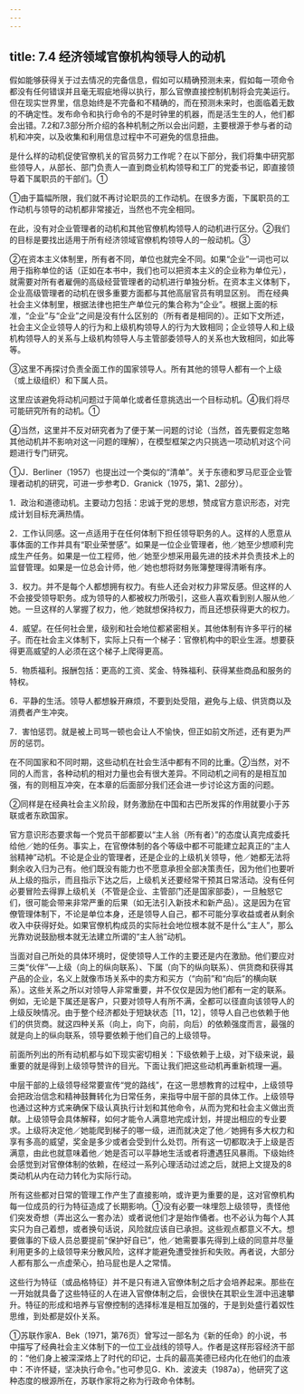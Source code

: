 ```yaml
---
---
---
```

title: 7.4 经济领域官僚机构领导人的动机
---



假如能够获得关于过去情况的完备信息，假如可以精确预测未来，假如每一项命令都没有任何错误并且毫无瑕疵地得以执行，那么官僚直接控制机制将会完美运行。但在现实世界里，信息始终是不完备和不精确的，而在预测未来时，也面临着无数的不确定性。发布命令和执行命令的不是时钟里的机器，而是活生生的人，他们都会出错。7.2和7.3部分所介绍的各种机制之所以会出问题，主要根源于参与者的动机和冲突，以及收集和利用信息过程中不可避免的信息扭曲。

是什么样的动机促使官僚机关的官员努力工作呢？在以下部分，我们将集中研究那些领导人，从部长、部门负责人一直到商业机构领导和工厂的党委书记，即直接领导着下属职员的干部们。①

①由于篇幅所限，我们就不再讨论职员的工作动机。在很多方面，下属职员的工作动机与领导的动机都非常接近，当然也不完全相同。

在此，没有对企业管理者的动机和其他官僚机构领导人的动机进行区分。②我们的目标是要找出适用于所有经济领域官僚机构领导人的一般动机。③

②在资本主义体制里，所有者不同，单位也就完全不同。如果“企业”一词也可以用于指称单位的话（正如在本书中，我们也可以把资本主义的企业称为单位元），就需要对所有者雇佣的高级经营管理者的动机进行单独分析。在资本主义体制下，企业高级管理者的动机在很多重要方面都与其他高层官员有明显区别。
而在经典社会主义体制里，根据法律也把生产单位元的集合称为“企业”。根据上面的标准，“企业”与“企业”之间是没有什么区别的（所有者是相同的）。正如下文所述，社会主义企业领导人的行为和上级机构领导人的行为大致相同；企业领导人和上级机构领导人的关系与上级机构领导人与主管部委领导人的关系也大致相同，如此等等。

③这里不再探讨负责全面工作的国家领导人。所有其他的领导人都有一个上级（或上级组织）和下属人员。

这里应该避免将动机问题过于简单化或者任意挑选出一个目标动机。④我们将尽可能研究所有的动机。①

④当然，这里并不反对研究者为了便于某一问题的讨论（当然，首先要假定忽略其他动机并不影响对这一问题的理解），在模型框架之内只挑选一项动机对这个问题进行专门研究。

①J．Berliner（1957）也提出过一个类似的“清单”。关于东德和罗马尼亚企业管理者动机的研究，可进一步参考D．Granick（1975，第1、2部分）。


1．政治和道德动机。主要动力包括：忠诚于党的思想，赞成官方意识形态，对完成计划目标充满热情。

2．工作认同感。这一点适用于在任何体制下担任领导职务的人。这样的人愿意从事体面的工作并具有“职业荣誉感”。如果是一位企业管理者，他／她至少想顺利完成生产任务。如果是一位工程师，他／她至少想采用最先进的技术并负责技术上的监督管理。如果是一位总会计师，他／她也想将财务账簿整理得清晰有序。

3．权力。并不是每个人都想拥有权力。有些人还会对权力非常反感。但这样的人不会接受领导职务。成为领导的人都被权力所吸引，这些人喜欢看到别人服从他／她。一旦这样的人掌握了权力，他／她就想保持权力，而且还想获得更大的权力。

4．威望。在任何社会里，级别和社会地位都紧密相关。其他体制有许多平行的梯子。而在社会主义体制下，实际上只有一个梯子：官僚机构中的职业生涯。想要获得更高威望的人必须在这个梯子上爬得更高。

5．物质福利。报酬包括：更高的工资、奖金、特殊福利、获得某些商品和服务的特权。

6．平静的生活。领导人都想躲开麻烦，不要到处受阻，避免与上级、供货商以及消费者产生冲突。

7．害怕惩罚。就是被上司骂一顿也会让人不愉快，但正如前文所述，还有更为严厉的惩罚。

在不同国家和不同时期，这些动机在社会生活中都有不同的比重。②当然，对不同的人而言，各种动机的相对力量也会有很大差异。不同动机之间有的是相互加强，有的则相互冲突，在本章的后面部分我们还会进一步讨论这方面的问题。

②同样是在经典社会主义阶段，财务激励在中国和古巴所发挥的作用就要小于苏联或者东欧国家。

官方意识形态要求每一个党员干部都要以“主人翁（所有者）”的态度认真完成委托给他／她的任务。事实上，在官僚体制的各个等级中都不可能建立起真正的“主人翁精神”动机。不论是企业的管理者，还是企业的上级机关领导，他／她都无法将剩余收入归为己有。他们既没有能力也不愿意承担全部决策责任，因为他们也要听从上级的指示，而且指示下达之后，上级机关还要经常干预其日常活动。没有任何必要冒险去得罪上级机关（不管是企业、主管部门还是国家部委），一旦触怒它们，很可能会带来非常严重的后果（如无法引入新技术和新产品）。这是因为在官僚管理体制下，不论是单位本身，还是领导人自己，都不可能分享收益或者从剩余收入中获得好处。如果官僚机构成员的实际社会地位根本就不是什么“主人”，那么光靠劝说鼓励根本就无法建立所谓的“主人翁”动机。

当面对自己所处的具体环境时，促使领导人工作的主要还是内在激励。他们要应对三类“伙伴”—上级（向上的纵向联系）、下属（向下的纵向联系）、供货商和获得其产品的企业，名义上就像市场关系中的卖方和买方（“向前”和“向后”的横向联系）。这些关系之所以对领导人非常重要，并不仅仅是因为他们都有一定的联系。例如，无论是下属还是客户，只要对领导人有所不满，全都可以径直向该领导人的上级反映情况。由于整个经济都处于短缺状态［11，12］，领导人自己也依赖于他们的供货商。就这四种关系（向上，向下，向前，向后）的依赖强度而言，最强的就是向上的纵向联系，领导要依赖于他们自己的上级领导。

前面所列出的所有动机都与如下现实密切相关：下级依赖于上级，对下级来说，最重要的就是得到上级领导赞许的目光。下面让我们把这些动机再重新梳理一遍。

中层干部的上级领导经常要宣传“党的路线”，在这一思想教育的过程中，上级领导会把政治信念和精神鼓舞转化为日常任务，来指导中层干部的具体工作。上级领导也通过这种方式来确保下级认真执行计划和其他命令，从而为党和社会主义做出贡献。上级领导会具体解释，如何才能令人满意地完成计划，并提出相应的专业要求。上级将决定他／她能爬到梯子的哪一级，进而就决定了他／她拥有多大权力和享有多高的威望，奖金是多少或者会受到什么处罚。所有这一切都取决于上级是否满意，由此也就意味着他／她是否可以平静地生活或者将遭遇狂风暴雨。下级始终会感觉到对官僚体制的依赖，在经过一系列心理活动过滤之后，就把上文提及的8类动机从内在动力转化为实际行动。

所有这些都对日常的管理工作产生了直接影响，或许更为重要的是，这对官僚机构每一位成员的行为特征造成了长期影响。①没有必要一味埋怨上级领导，责怪他们突发奇想（弄出这么一套办法）或者说他们才是始作俑者。也不必认为每个人其实只为自己着想，或者换句话说，风险就应该自已承担。这些观点都意义不大。想要做事的下级人员总要提前“保护好自已”，他／她需要事先得到上级的同意并尽量利用更多的上级领导来分散风险，这样才能避免遭受挫折和失败。再者说，大部分人都有那么一点虚荣心，拍马屁也是人之常情。

这些行为特征（或品格特征）并不是只有进入官僚体制之后才会培养起来。那些在一开始就具备了这些特征的人在进入官僚体制之后，会很快在其职业生涯中迅速攀升。特征的形成和培养与官僚控制的选择标准是相互加强的，于是到处盛行着奴性思维，到处都是奴仆关系。

①苏联作家A．Bek（1971，第76页）曾写过一部名为《新的任命》的小说，书中描写了经典社会主义体制下的一位工业战线的领导人。作者是这样形容经济干部的：“他们身上被深深烙上了时代的印记，士兵的最高美德已经内化在他们的血液中：不许怀疑，坚决执行命令。”也可参见G．Kh．波波夫（1987a），他研究了这种态度的根源所在，苏联作家将之称为行政命令体制。